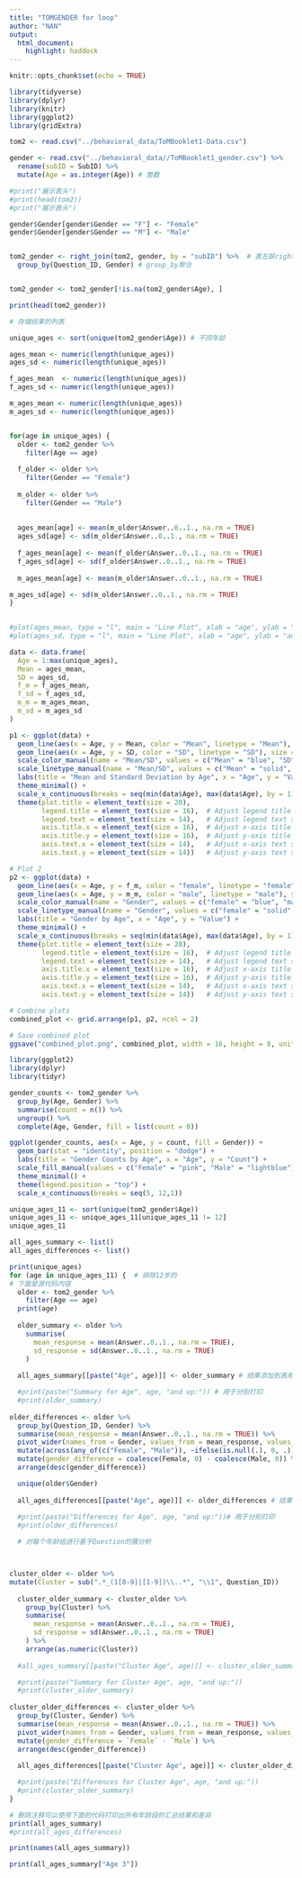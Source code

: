 ```yaml
---
title: "TOMGENDER for loop"
author: "NAN"
output:
  html_document:
    highlight: haddock 
---
```



```r
knitr::opts_chunk$set(echo = TRUE)
```

```r
library(tidyverse)
library(dplyr)
library(knitr)
library(ggplot2)
library(gridExtra)
```

```r
tom2 <- read.csv("../behavioral_data/ToMBooklet1-Data.csv")

gender <- read.csv("../behavioral_data//ToMBooklet1_gender.csv") %>%
  rename(subID = SubID) %>%
  mutate(Age = as.integer(Age)) # 整数

#print("展示表头")
#print(head(tom2))
#print("展示表头")

gender$Gender[gender$Gender == "F"] <- "Female"
gender$Gender[gender$Gender == "M"] <- "Male"


tom2_gender <- right_join(tom2, gender, by = "subID") %>%  # 表左联right_join
  group_by(Question_ID, Gender) # group_by聚合


tom2_gender <- tom2_gender[!is.na(tom2_gender$Age), ]

print(head(tom2_gender))
```

```r
# 存储结果的列表

unique_ages <- sort(unique(tom2_gender$Age)) # 不同年龄

ages_mean <- numeric(length(unique_ages))
ages_sd <- numeric(length(unique_ages))

f_ages_mean  <- numeric(length(unique_ages))
f_ages_sd <- numeric(length(unique_ages))

m_ages_mean <- numeric(length(unique_ages))
m_ages_sd <- numeric(length(unique_ages))


for(age in unique_ages) {
  older <- tom2_gender %>%
    filter(Age == age)
  
  f_older <- older %>%
    filter(Gender == "Female")
  
  m_older <- older %>%
    filter(Gender == "Male")
  
  
  ages_mean[age] <- mean(m_older$Answer..0..1., na.rm = TRUE)
  ages_sd[age] <- sd(m_older$Answer..0..1., na.rm = TRUE)
  
  f_ages_mean[age] <- mean(f_older$Answer..0..1., na.rm = TRUE)
  f_ages_sd[age] <- sd(f_older$Answer..0..1., na.rm = TRUE)
  
  m_ages_mean[age] <- mean(m_older$Answer..0..1., na.rm = TRUE)

m_ages_sd[age] <- sd(m_older$Answer..0..1., na.rm = TRUE)
}
  

#plot(ages_mean, type = "l", main = "Line Plot", xlab = "age", ylab = "answer mean")
#plot(ages_sd, type = "l", main = "Line Plot", xlab = "age", ylab = "answer mean")

data <- data.frame(
  Age = 1:max(unique_ages),
  Mean = ages_mean,
  SD = ages_sd,
  f_m = f_ages_mean,
  f_sd = f_ages_sd,
  m_m = m_ages_mean,
  m_sd = m_ages_sd
)

p1 <- ggplot(data) +
  geom_line(aes(x = Age, y = Mean, color = "Mean", linetype = "Mean"), size = 1.2) +
  geom_line(aes(x = Age, y = SD, color = "SD", linetype = "SD"), size = 1.2) +
  scale_color_manual(name = "Mean/SD", values = c("Mean" = "blue", "SD" = "red")) +
  scale_linetype_manual(name = "Mean/SD", values = c("Mean" = "solid", "SD" = "dashed")) +
  labs(title = "Mean and Standard Deviation by Age", x = "Age", y = "Value") +
  theme_minimal() +
  scale_x_continuous(breaks = seq(min(data$Age), max(data$Age), by = 1)) +
  theme(plot.title = element_text(size = 20),
        legend.title = element_text(size = 16),  # Adjust legend title size
        legend.text = element_text(size = 14),   # Adjust legend text size
        axis.title.x = element_text(size = 16),  # Adjust x-axis title size
        axis.title.y = element_text(size = 16),  # Adjust y-axis title size
        axis.text.x = element_text(size = 14),   # Adjust x-axis text size
        axis.text.y = element_text(size = 14))   # Adjust y-axis text size

# Plot 2
p2 <- ggplot(data) +
  geom_line(aes(x = Age, y = f_m, color = "female", linetype = "female"), size = 1.2) +
  geom_line(aes(x = Age, y = m_m, color = "male", linetype = "male"), size = 1.2) +
  scale_color_manual(name = "Gender", values = c("female" = "blue", "male" = "red")) +
  scale_linetype_manual(name = "Gender", values = c("female" = "solid", "male" = "dashed")) +
  labs(title = "Gender by Age", x = "Age", y = "Value") +
  theme_minimal() +
  scale_x_continuous(breaks = seq(min(data$Age), max(data$Age), by = 1)) +
  theme(plot.title = element_text(size = 20),
        legend.title = element_text(size = 16),  # Adjust legend title size
        legend.text = element_text(size = 14),   # Adjust legend text size
        axis.title.x = element_text(size = 16),  # Adjust x-axis title size
        axis.title.y = element_text(size = 16),  # Adjust y-axis title size
        axis.text.x = element_text(size = 14),   # Adjust x-axis text size
        axis.text.y = element_text(size = 14))   # Adjust y-axis text size

# Combine plots
combined_plot <- grid.arrange(p1, p2, ncol = 2)

# Save combined plot
ggsave("combined_plot.png", combined_plot, width = 16, height = 8, units = "in")
```


```r
library(ggplot2)
library(dplyr)
library(tidyr)

gender_counts <- tom2_gender %>%
  group_by(Age, Gender) %>%
  summarise(count = n()) %>%
  ungroup() %>%
  complete(Age, Gender, fill = list(count = 0))

ggplot(gender_counts, aes(x = Age, y = count, fill = Gender)) +
  geom_bar(stat = "identity", position = "dodge") +
  labs(title = "Gender Counts by Age", x = "Age", y = "Count") +
  scale_fill_manual(values = c("Female" = "pink", "Male" = "lightblue")) +
  theme_minimal() +
  theme(legend.position = "top") +
  scale_x_continuous(breaks = seq(5, 12,1))
```


```r
unique_ages_11 <- sort(unique(tom2_gender$Age))
unique_ages_11 <- unique_ages_11[unique_ages_11 != 12]
unique_ages_11
```








```r
all_ages_summary <- list()
all_ages_differences <- list()

print(unique_ages)
for (age in unique_ages_11) {  # 排除12岁的
# 下面是源代码内容
  older <- tom2_gender %>%
    filter(Age == age)
  print(age)
  
  older_summary <- older %>%
    summarise(
      mean_response = mean(Answer..0..1., na.rm = TRUE),
      sd_response = sd(Answer..0..1., na.rm = TRUE)
    )
  
  all_ages_summary[[paste("Age", age)]] <- older_summary # 结果添加到表用于一起打印

  #print(paste("Summary for Age", age, "and up:")) # 用于分别打印
  #print(older_summary)
  
older_differences <- older %>%
  group_by(Question_ID, Gender) %>%
  summarise(mean_response = mean(Answer..0..1., na.rm = TRUE)) %>%
  pivot_wider(names_from = Gender, values_from = mean_response, values_fill = 0) %>%
  mutate(across(any_of(c("Female", "Male")), ~ifelse(is.null(.), 0, .))) %>%
  mutate(gender_difference = coalesce(Female, 0) - coalesce(Male, 0)) %>%
  arrange(desc(gender_difference))

  unique(older$Gender)
  
  all_ages_differences[[paste("Age", age)]] <- older_differences # 结果添加到表用于一起打印
  
  #print(paste("Differences for Age", age, "and up:"))# 用于分别打印
  #print(older_differences)

  # 对每个年龄组进行基于Question的簇分析



cluster_older <- older %>%
mutate(Cluster = sub(".*_(1[0-9]|[1-9])\\..*", "\\1", Question_ID))
  
  cluster_older_summary <- cluster_older %>%
    group_by(Cluster) %>%
    summarise(
      mean_response = mean(Answer..0..1., na.rm = TRUE),
      sd_response = sd(Answer..0..1., na.rm = TRUE)
    ) %>%
    arrange(as.numeric(Cluster))
  
  #all_ages_summary[[paste("Cluster Age", age)]] <- cluster_older_summary

  #print(paste("Summary for Cluster Age", age, "and up:"))
  #print(cluster_older_summary)
  
cluster_older_differences <- cluster_older %>%
  group_by(Cluster, Gender) %>%
  summarise(mean_response = mean(Answer..0..1., na.rm = TRUE)) %>%
  pivot_wider(names_from = Gender, values_from = mean_response, values_fill = 0) %>%
  mutate(gender_difference = `Female` - `Male`) %>%
  arrange(desc(gender_difference))
  
  all_ages_differences[[paste("Cluster Age", age)]] <- cluster_older_differences

  #print(paste("Differences for Cluster Age", age, "and up:"))
  #print(cluster_older_summary)
}

# 删除注释可以使用下面的代码打印出所有年龄段的汇总结果和差异
print(all_ages_summary)
#print(all_ages_differences)
```



```r
print(names(all_ages_summary))
```


```r
print(all_ages_summary["Age 3"])
```

